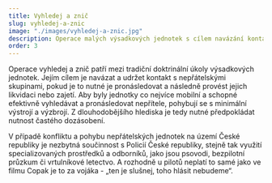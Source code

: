 ```yaml
---
title: Vyhledej a znič
slug: vyhledej-a-znic
image: "./images/vyhledej-a-znic.jpg"
description: Operace malých výsadkových jednotek s cílem navázání kontaktu se silami nepřítele s jejich a následným zničením.
order: 3
---
```


Operace vyhledej a znič patří mezi tradiční doktrinální úkoly výsadkových jednotek. Jejím cílem je navázat a udržet kontakt s nepřátelskými skupinami, pokud je to nutné je pronásledovat a následně provést jejich likvidaci nebo zajetí. Aby byly jednotky co nejvíce mobilní a schopné efektivně vyhledávat a pronásledovat nepřítele, pohybují se s minimální výstrojí a výzbrojí. Z dlouhodobějšího hlediska je tedy nutné předpokládat nutnost častého dozásobení.

V případě konfliktu a pohybu nepřátelských jednotek na území České republiky je nezbytná součinnost s Policií České republiky, stejně tak využití specializovaných prostředků a odborníků, jako jsou psovodi, bezpilotní průzkum či vrtulníkové letectvo. A rozhodně u pilotů neplatí to samé jako ve filmu Copak je to za vojáka - „ten je slušnej, toho hlásit nebudeme“.
